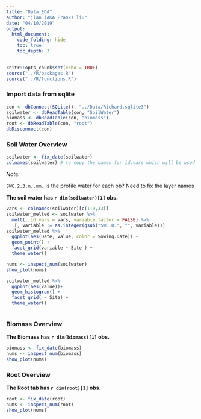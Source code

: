 ```yaml
---
title: "Data_EDA"
author: "jian (AKA Frank) liu"
date: "04/10/2019"
output:
  html_document: 
    code_folding: hide
    toc: true
    toc_depth: 3
---
```




```r
knitr::opts_chunk$set(echo = TRUE)
source("../R/packages.R")
source("../R/functions.R")
```

### Import data from sqlite

```r
con <- dbConnect(SQLite(), "../Data/Richard.sqlite3")
soilwater <- dbReadTable(con, "SoilWater")
biomass <- dbReadTable(con, "biomass")
root <- dbReadTable(con, "root")
dbDisconnect(con)
```


### Soil Water Overview 

```r
soilwater <- fix_date(soilwater)
colnames(soilwater) # to copy the names for id.vars which will be used in the melt fun. 
```

_Note:_

`SWC.2.3.m..mm.` is the profile water for each ob?
Need to fix the layer names

**The soil water has `r dim(soilwater)[1]` obs. **


```r
vars <- colnames(soilwater)[c(1:9,33)]
soilwater_melted <- soilwater %>% 
  melt(.,id.vars = vars, variable.factor = FALSE) %>% 
  .[, variable := as.integer(gsub("SWC.0.", "", variable))]
soilwater_melted %>% 
  ggplot(aes(Date, value, color = Sowing.Date)) + 
  geom_point() +
  facet_grid(variable ~ Site ) +
  theme_water()
```


```r
nums <- inspect_num(soilwater)
show_plot(nums)
```

```r
soilwater_melted %>% 
  ggplot(aes(value))+
  geom_histogram() +
  facet_grid( ~ Site) +
  theme_water()



```

### Biomass Overview 



**The Biomass has `r dim(biomass)[1]` obs. **




```r
biomass <- fix_date(biomass)
nums <- inspect_num(biomass)
show_plot(nums)
```

### Root Overview 


**The Root tab has `r dim(root)[1]` obs. **


```r
root <- fix_date(root)
nums <- inspect_num(root)
show_plot(nums)
```